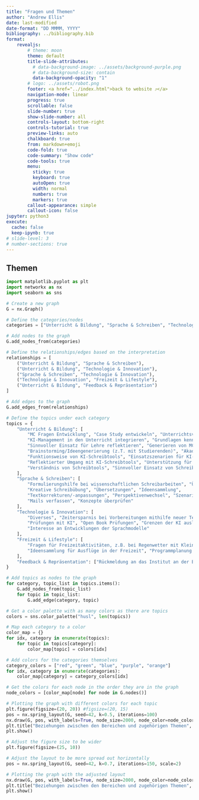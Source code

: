 ```yaml
---
title: "Fragen und Themen"
author: "Andrew Ellis"
date: last-modified
date-format: "DD MMMM, YYYY"
bibliography: ../bibliography.bib
format: 
    revealjs:
        # theme: moon
        theme: default
        title-slide-attributes:
          # data-background-image: ../assets/background-purple.png
          # data-background-size: contain
          data-background-opacity: "1"
        # logo: ../assets/robot.png
        footer: <a href="../index.html">back to website ⤴️</a>
        navigation-mode: linear
        progress: true
        scrollable: false
        slide-number: true
        show-slide-number: all
        controls-layout: bottom-right
        controls-tutorial: true
        preview-links: auto
        chalkboard: true
        from: markdown+emoji
        code-fold: true
        code-summary: "Show code"
        code-tools: true
        menu: 
          sticky: true
          keyboard: true
          autoOpen: true
          width: normal
          numbers: true
          markers: true
        callout-appearance: simple
        callout-icon: false
jupyter: python3
execute: 
  cache: false
  keep-ipynb: true
# slide-level: 3
# number-sections: true
---
```





## Themen

```python
import matplotlib.pyplot as plt
import networkx as nx
import seaborn as sns

# Create a new graph
G = nx.Graph()

# Define the categories/nodes
categories = ["Unterricht & Bildung", "Sprache & Schreiben", "Technologie & Innovation", "Freizeit & Lifestyle", "Feedback & Repräsentation"]

# Add nodes to the graph
G.add_nodes_from(categories)

# Define the relationships/edges based on the interpretation
relationships = [
    ("Unterricht & Bildung", "Sprache & Schreiben"),
    ("Unterricht & Bildung", "Technologie & Innovation"),
    ("Sprache & Schreiben", "Technologie & Innovation"),
    ("Technologie & Innovation", "Freizeit & Lifestyle"),
    ("Unterricht & Bildung", "Feedback & Repräsentation")
]

# Add edges to the graph
G.add_edges_from(relationships)

# Define the topics under each category
topics = {
    "Unterricht & Bildung": [
        "MC Fragen Entwicklung", "Case Study entwickeln", "Unterrichtsvorbereitung", 
        "KI-Management in den Unterricht integrieren", "Grundlagen kennen lernen", 
        "Sinnvoller Einsatz für Lehre reflektieren", "Generieren von MC-Fragen", 
        "Brainstorming/Ideengenerierung (z.T. mit Studierenden)", "Akademisches und berufliches Schreiben unterrichten", 
        "Funktionsweise von KI-Schreibtools", "Einsatzszenarien für KI-Schreibtools", 
        "Reflektierter Umgang mit KI-Schreibtools", "Unterstützung für Schüler*innen mit sprachlichen Schwierigkeiten", 
        "Verständnis von Schreibtools", "Sinnvoller Einsatz von Schreibtools durch Studierende und Mitarbeitende"
    ],
    "Sprache & Schreiben": [
        "Formulierungshilfe bei wissenschaftlichen Schreibarbeiten", "Übersetzungen oder Überprüfungen von Texten in Deutsch", 
        "Kreative Schreibübung", "Übersetzungen", "Ideensammlung", 
        "Textkorrekturen/-anpassungen", "Perspektivenwechsel", "Szenarien erfinden lassen", 
        "Mails verfassen", "Konzepte überprüfen"
    ],
    "Technologie & Innovation": [
        "Diverses", "Zeitersparnis bei Vorbereitungen mithilfe neuer Technologien", 
        "Prüfungen mit KI", "Open Book Prüfungen", "Grenzen der KI ausloten", 
        "Interesse an Entwicklungen der Sprachmodelle"
    ],
    "Freizeit & Lifestyle": [
        "Fragen für Freizeitaktivitäten, z.B. bei Regenwetter mit Kleinkindern", 
        "Ideensammlung für Ausflüge in der Freizeit", "Programmplanung der Ferien", "Vorschlag für einen Mailtest"
    ],
    "Feedback & Repräsentation": ["Rückmeldung an das Institut an der BFH"]
}

# Add topics as nodes to the graph
for category, topic_list in topics.items():
    G.add_nodes_from(topic_list)
    for topic in topic_list:
        G.add_edge(category, topic)

# Get a color palette with as many colors as there are topics
colors = sns.color_palette("husl", len(topics))

# Map each category to a color
color_map = {}
for idx, category in enumerate(topics):
    for topic in topics[category]:
        color_map[topic] = colors[idx]

# Add colors for the categories themselves
category_colors = ["red", "green", "blue", "purple", "orange"]
for idx, category in enumerate(categories):
    color_map[category] = category_colors[idx]

# Get the colors for each node in the order they are in the graph
node_colors = [color_map[node] for node in G.nodes()]
```

```python
# Plotting the graph with different colors for each topic
plt.figure(figsize=(20, 20)) #figsize=(20, 15)
pos = nx.spring_layout(G, seed=42, k=0.5, iterations=100)
nx.draw(G, pos, with_labels=True, node_size=2000, node_color=node_colors, font_size=12, font_color='black', width=2, edge_color='gray', alpha=0.6)
plt.title("Beziehungen zwischen den Bereichen und zugehörigen Themen", fontsize=18)
plt.show()
```

```python
# Adjust the figure size to be wider
plt.figure(figsize=(25, 10))

# Adjust the layout to be more spread out horizontally
pos = nx.spring_layout(G, seed=42, k=0.7, iterations=150, scale=2)

# Plotting the graph with the adjusted layout
nx.draw(G, pos, with_labels=True, node_size=2000, node_color=node_colors, font_size=12, font_color='black', width=2, edge_color='gray', alpha=0.6)
plt.title("Beziehungen zwischen den Bereichen und zugehörigen Themen", fontsize=20)
plt.show()
```